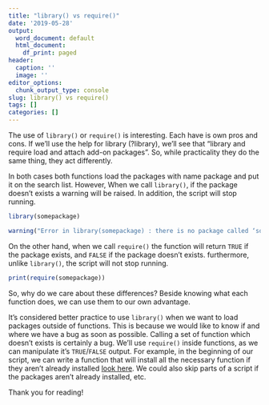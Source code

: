 ```yaml
---
title: "library() vs require()"
date: '2019-05-28'
output:
  word_document: default
  html_document:
    df_print: paged
header:
  caption: ''
  image: ''
editor_options:
  chunk_output_type: console
slug: library() vs require()
tags: []
categories: []
---
```



The use of `library()` or `require()` is interesting. Each have is own pros and cons. If we'll use the help for library (?library), we'll see that "library and require load and attach add-on packages". So, while practicality they do the same thing, they act differently. 

In both cases both functions load the packages with name package and put it on the search list. However, When we call `library()`, if the package doesn't exists a warning will be raised. In addition, the script will stop running.  
```r
library(somepackage)
```

```r
warning("Error in library(somepackage) : there is no package called ‘somepackage’)")

```

On the other hand, when we call `require()` the function will return `TRUE` if the package exists, and `FALSE` if the package doesn't exists. furthermore, unlike `library()`, the script will not stop running. 
```r
print(require(somepackage))
```

So, why do we care about these differences? 
Beside knowing what each function does, we can use them to our own advantage. 

It's considered better practice to use `library()` when we want to load packages outside of functions. This is because we would like to know if and where we have a bug as soon as possible. Calling a set of function which doesn't exists is certainly a bug. We'll use `require()` inside functions, as we can manipulate it's `TRUE`/`FALSE` output. For example, in the beginning of our script, we can write a function that will install all the necessary function if they aren't already installed [look here](). We could also skip parts of a script if the packages aren't already installed, etc. 

Thank you for reading! 





